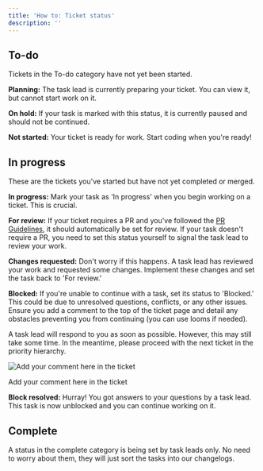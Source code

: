 ```yaml
---
title: 'How to: Ticket status'
description: ''
---
```

## To-do

Tickets in the To-do category have not yet been started.

**Planning:** The task lead is currently preparing your ticket. You can view it, but cannot start work on it.

**On hold:** If your task is marked with this status, it is currently paused and should not be continued.

**Not started:** Your ticket is ready for work. Start coding when you're ready!

## In progress

These are the tickets you've started but have not yet completed or merged.

**In progress:** Mark your task as 'In progress' when you begin working on a ticket. This is crucial.

**For review:** If your ticket requires a PR and you've followed the [PR Guidelines](/git-guidelines/making-a-pr), it should automatically be set for review. If your task doesn't require a PR, you need to set this status yourself to signal the task lead to review your work.

**Changes requested:** Don't worry if this happens. A task lead has reviewed your work and requested some changes. Implement these changes and set the task back to 'For review.'

**Blocked:** If you're unable to continue with a task, set its status to 'Blocked.' This could be due to unresolved questions, conflicts, or any other issues. Ensure you add a comment to the top of the ticket page and detail any obstacles preventing you from continuing (you can use looms if needed).

A task lead will respond to you as soon as possible. However, this may still take some time. In the meantime, please proceed with the next ticket in the priority hierarchy.

![Add your comment here in the ticket](https://prod-files-secure.s3.us-west-2.amazonaws.com/6c287c3f-0b82-488b-bc08-312929473139/eee1b519-7b51-4eb4-aab9-db8583f0b2ad/CleanShot_2024-04-03_at_16.37.19.png)

Add your comment here in the ticket

**Block resolved:** Hurray! You got answers to your questions by a task lead. This task is now unblocked and you can continue working on it.

## Complete

A status in the complete category is being set by task leads only. No need to worry about them, they will just sort the tasks into our changelogs.